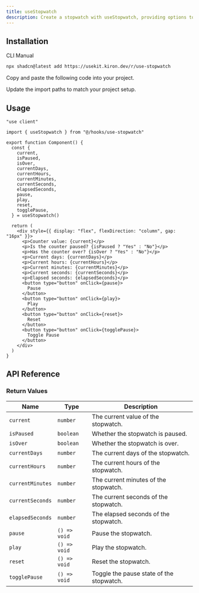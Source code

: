 ```yaml
---
title: useStopwatch
description: Create a stopwatch with useStopwatch, providing options to pause, play, reset, and toggle the stopwatch.
---
```


<ComponentPreview name="use-stopwatch-demo" />

## Installation

<Tabs defaultValue="cli">

<TabsList>
  <TabsTrigger value="cli">CLI</TabsTrigger>
  <TabsTrigger value="manual">Manual</TabsTrigger>
</TabsList>

<TabsContent value="cli">

```bash
npx shadcn@latest add https://usekit.kiron.dev/r/use-stopwatch
```

</TabsContent>

<TabsContent value="manual">

<Steps>

<Step>Copy and paste the following code into your project.</Step>

<ComponentSource name="use-stopwatch" />

<Step>Update the import paths to match your project setup.</Step>

</Steps>

</TabsContent>

</Tabs>

## Usage

```tsx {3, 6-19}
"use client"

import { useStopwatch } from "@/hooks/use-stopwatch"

export function Component() {
  const {
    current,
    isPaused,
    isOver,
    currentDays,
    currentHours,
    currentMinutes,
    currentSeconds,
    elapsedSeconds,
    pause,
    play,
    reset,
    togglePause,
  } = useStopwatch()

  return (
    <div style={{ display: "flex", flexDirection: "column", gap: "16px" }}>
      <p>Counter value: {current}</p>
      <p>Is the counter paused? {isPaused ? "Yes" : "No"}</p>
      <p>Has the counter over? {isOver ? "Yes" : "No"}</p>
      <p>Current days: {currentDays}</p>
      <p>Current hours: {currentHours}</p>
      <p>Current minutes: {currentMinutes}</p>
      <p>Current seconds: {currentSeconds}</p>
      <p>Elapsed seconds: {elapsedSeconds}</p>
      <button type="button" onClick={pause}>
        Pause
      </button>
      <button type="button" onClick={play}>
        Play
      </button>
      <button type="button" onClick={reset}>
        Reset
      </button>
      <button type="button" onClick={togglePause}>
        Toggle Pause
      </button>
    </div>
  )
}
```

## API Reference

### Return Values

| Name             | Type         | Description                              |
| ---------------- | ------------ | ---------------------------------------- |
| `current`        | `number`     | The current value of the stopwatch.      |
| `isPaused`       | `boolean`    | Whether the stopwatch is paused.         |
| `isOver`         | `boolean`    | Whether the stopwatch is over.           |
| `currentDays`    | `number`     | The current days of the stopwatch.       |
| `currentHours`   | `number`     | The current hours of the stopwatch.      |
| `currentMinutes` | `number`     | The current minutes of the stopwatch.    |
| `currentSeconds` | `number`     | The current seconds of the stopwatch.    |
| `elapsedSeconds` | `number`     | The elapsed seconds of the stopwatch.    |
| `pause`          | `() => void` | Pause the stopwatch.                     |
| `play`           | `() => void` | Play the stopwatch.                      |
| `reset`          | `() => void` | Reset the stopwatch.                     |
| `togglePause`    | `() => void` | Toggle the pause state of the stopwatch. |
